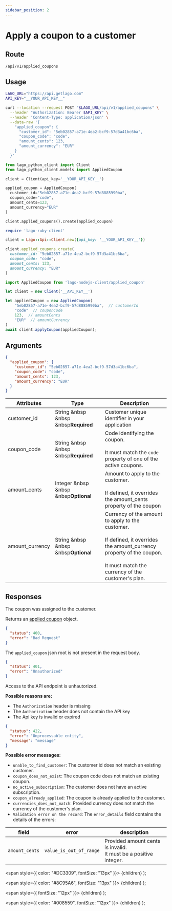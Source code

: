 ```yaml
---
sidebar_position: 2
---
```



# Apply a coupon to a customer

## Route

```curl title="POST"
/api/v1/applied_coupons
```

## Usage

<Tabs groupId="prog-language">
  <TabItem value="curl" label="Curl" default>

  ```bash
  LAGO_URL="https://api.getlago.com"
  API_KEY="__YOUR_API_KEY__"

  curl --location --request POST "$LAGO_URL/api/v1/applied_coupons" \
    --header "Authorization: Bearer $API_KEY" \
    --header 'Content-Type: application/json' \
    --data-raw '{
      "applied_coupon": {
        "customer_id": "5eb02857-a71e-4ea2-bcf9-57d3a41bc6ba",
        "coupon_code": "code",
        "amount_cents": 123,
        "amount_currency": "EUR"
      }
    }'
  ```
  </TabItem>

  <TabItem value="python" label="Python">

  ```python
  from lago_python_client import Client
  from lago_python_client.models import AppliedCoupon

  client = Client(api_key='__YOUR_API_KEY__')

  applied_coupon = AppliedCoupon(
    customer_id="5eb02857-a71e-4ea2-bcf9-57d8885990ba",
    coupon_code="code",
    amount_cents=123,
    amount_currency="EUR"
  )

  client.applied_coupons().create(applied_coupon)
  ```
  </TabItem>

  <TabItem value="ruby" label="Ruby">

  ```ruby
  require 'lago-ruby-client'

  client = Lago::Api::Client.new({api_key: '__YOUR_API_KEY__'})

  client.applied_coupons.create(
    customer_id: "5eb02857-a71e-4ea2-bcf9-57d3a41bc6ba",
    coupon_code: "code",
    amount_cents: 123,
    amount_currency: "EUR"
  )
  ```
  </TabItem>

  <TabItem value="javascript" label="Node.js">

  ```javascript
  import AppliedCoupon from 'lago-nodejs-client/applied_coupon'

  let client = new Client('__API_KEY__')

  let appliedCoupon = new AppliedCoupon(
      "5eb02857-a71e-4ea2-bcf9-57d8885990ba",  // customerId
      "code"  // couponCode
      123,  // amountCents
      "EUR"  // amountCurrency
  )
  await client.applyCoupon(appliedCoupon);
  ```
  </TabItem>
</Tabs>

## Arguments

```json
{
  "applied_coupon": {
    "customer_id": "5eb02857-a71e-4ea2-bcf9-57d3a41bc6ba",
    "coupon_code": "code",
    "amount_cents": 123,
    "amount_currency": "EUR"
  }
}
```

| Attributes | Type | Description |
|--|--|--|
| customer_id | String &nbsp &nbsp &nbsp<Required>**Required**</Required> | Customer unique identifier in your application |
| coupon_code | String &nbsp &nbsp &nbsp<Required>**Required**</Required> | Code identifying the coupon.<br></br>It must match the `code` property of one of the active coupons. |
| amount_cents | Integer &nbsp &nbsp &nbsp<Optional>**Optional**</Optional> | Amount to apply to the customer.<br></br>If defined, it overrides the amount_cents property of the coupon |
| amount_currency | String &nbsp &nbsp &nbsp<Optional>**Optional**</Optional> | Currency of the amount to apply to the customer.<br></br>If defined, it overrides the amount_currency property of the coupon.<br></br>It must match the currency of the customer's plan. |

## Responses

<Tabs>
  <TabItem value="200" label="HTTP 200" default>
  The coupon was assigned to the customer.

  Returns an [applied coupon](./applied-coupon-object) object.
  </TabItem>

  <TabItem value="400" label="HTTP 400">

  ```json
  {
    "status": 400,
    "error": "Bad Request"
  }
  ```

  The `applied_coupon` json root is not present in the request body.
  </TabItem>

  <TabItem value="401" label="HTTP 401">

  ```json
  {
    "status": 401,
    "error": "Unauthorized"
  }
  ```

  Access to the API endpoint is unhautorized.

  **Possible reasons are:**
  * The `Authorization` header is missing
  * The `Authorization` header does not contain the API key
  * The Api key is invalid or expired


  </TabItem>

  <TabItem value="422" label="HTTP 422">

  ```json
  {
    "status": 422,
    "error": "Unprocessable entity",
    "message": "message"
  }
  ```

  **Possible error messages:**
  * `unable_to_find_customer`: The customer id does not match an existing customer.
  * `coupon_does_not_exist`: The coupon code does not match an existing coupon.
  * `no_active_subscription`: The customer does not have an active subscription.
  * `coupon_already_applied`: The coupon is already applied to the customer.
  * `currencies_does_not_match`: Provided currency does not match the currency of the customer's plan.
  * `Validation error on the record`: The `error_details` field contains the details of the errors:

  | field | error | description |
  |--|--|--|
  | `amount_cents` | `value_is_out_of_range` | Provided amount cents is invalid.<br/>It must be a positive integer. |


  </TabItem>
</Tabs>



  <span
    style={{
      color: "#DC3309",
      fontSize: "13px"
    }}>
    {children}
  </span>
);

  <span
    style={{
      color: "#8C95A6",
      fontSize: "13px"
    }}>
    {children}
  </span>
);

  <span
    style={{
      fontSize: "12px"
    }}>
    {children}
  </span>
);

  <span
    style={{
      color: "#008559",
      fontSize: "12px"
    }}>
    {children}
  </span>
);
